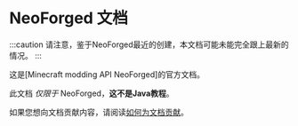 
# NeoForged 文档

:::caution
请注意，鉴于NeoForged最近的创建，本文档可能未能完全跟上最新的情况。
:::

这是[Minecraft modding API NeoForged]的官方文档。

此文档 _仅限于_ NeoForged，**这不是Java教程**。

如果您想向文档贡献内容，请阅读[如何为文档贡献][贡献]。

<div class="container">
  <div class="row">
    <div class="col col--6" style={{padding: '10px'}}>
      <Card
        title="NeoForge 文档"
        body="学习如何用NeoForge创建您的第一个模块，并探索其提供的广泛API。"
        link="/docs/gettingstarted/"
        linkTitle="开始入门"
      />
    </div>
    <div class="col col--6" style={{padding: '10px'}}>
      <Card
        title="NeoGradle 文档"
        body="了解这款Gradle插件如何使开发人员能力增强，以便他们用NeoForge创建模块并开发NeoForge本身。"
        link="/neogradle/docs/"
        linkTitle="阅读更多"
      />
    </div>
  </div>
</div>

[NeoForged]: https://neoforged.net
[贡献]: ./contributing
